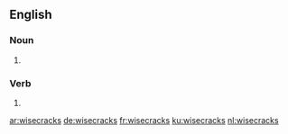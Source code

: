 
==English==

===Noun===
{{head|en|plural}}

# {{plural of|wisecrack|lang=en|nocat=1}}

===Verb===
{{head|en}}

# {{en-third-person singular of|wisecrack}}

[[ar:wisecracks]]
[[de:wisecracks]]
[[fr:wisecracks]]
[[ku:wisecracks]]
[[nl:wisecracks]]